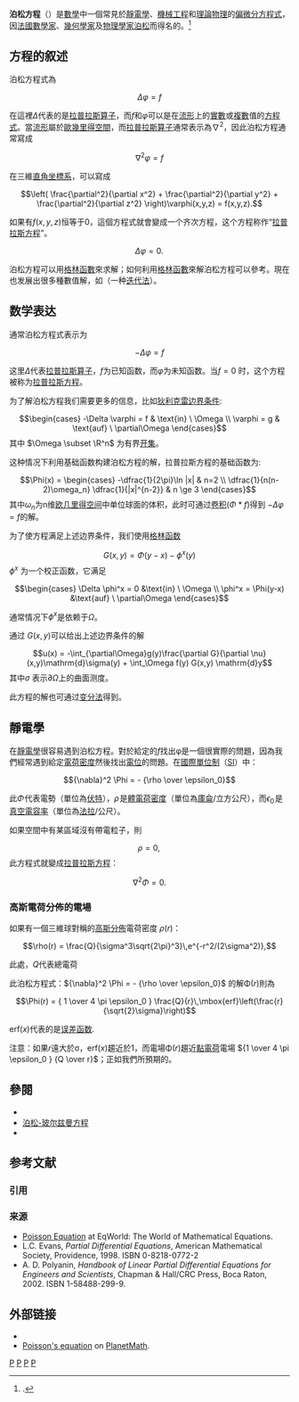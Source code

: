 {{noteTA
|G1=物理学
}}
{{refimprove|time=2014-08-12T00:07:31+00:00}}
'''泊松方程'''（{{lang-fr|'''Équation de Poisson'''}}）是[[數學|數學]]中一個常見於[[靜電學|靜電學]]、[[機械工程|機械工程]]和[[理論物理|理論物理]]的[[偏微分方程式|偏微分方程式]]，因[[法國|法國]][[數學家|數學家]]、[[几何学家列表|幾何學家]]及[[物理學家|物理學家]][[泊松|泊松]]而得名的。<ref>{{citation|title=Glossary of Geology|editor1-first=Julia A.|editor1-last=Jackson|editor2-first=James P.|editor2-last=Mehl|editor3-first=Klaus K. E.|editor3-last=Neuendorf|series=American Geological Institute|publisher=Springer|year=2005|isbn=9780922152766|page=503|url=http://books.google.com/books?id=SfnSesBc-RgC&pg=PA503|accessdate=2015-05-30|archive-date=2020-11-20|archive-url=https://web.archive.org/web/20201120150139/https://books.google.com/books?id=SfnSesBc-RgC&pg=PA503|dead-url=no}}.</ref>

==方程的叙述==
泊松方程式為

:<math>\Delta\varphi=f</math>

在這裡<math>\Delta</math>代表的是[[拉普拉斯算子|拉普拉斯算子]]，而<math>f</math>和<math>\varphi</math>可以是在[[流形|流形]]上的[[實數|實數]]或[[复数_(数学)|複數]]值的[[方程式|方程式]]。當[[流形|流形]]屬於[[歐幾里得空間|歐幾里得空間]]，而[[拉普拉斯算子|拉普拉斯算子]]通常表示為<math>{\nabla}^2</math>，因此泊松方程通常寫成

:<math>{\nabla}^2 \varphi = f</math>

在三維[[直角坐標系|直角坐標系]]，可以寫成

:<math>
\left( \frac{\partial^2}{\partial x^2} + \frac{\partial^2}{\partial y^2} + \frac{\partial^2}{\partial z^2} \right)\varphi(x,y,z) = f(x,y,z).
</math>

如果有<math>f(x,y,z)</math>恒等于0，這個方程式就會變成一个齐次方程，这个方程称作“[[拉普拉斯方程|拉普拉斯方程]]”。

:<math>\Delta \varphi = 0. \!</math>

泊松方程可以用[[格林函數|格林函數]]來求解；如何利用[[格林函數|格林函數]]來解泊松方程可以參考{{tsl|en|Screened Poisson equation|屏蔽泊松方程}}。現在也发展出很多種數值解，如{{le|松弛法|relaxation method}}（一种[[迭代法|迭代法]]）。

==数学表达==
通常泊松方程式表示为
:<math>-\Delta\varphi=f</math>

这里<math>\Delta</math>代表[[拉普拉斯算子|拉普拉斯算子]]，<math>f</math>为已知函数，而<math>\varphi</math>为未知函数。当<math>f=0</math>   时，这个方程被称为[[拉普拉斯方程|拉普拉斯方程]]。

为了解泊松方程我们需要更多的信息，比如[[狄利克雷边界条件|狄利克雷边界条件]]:
:<math>
\begin{cases}
-\Delta \varphi = f & \text{in} \ \Omega \\
\varphi = g & \text{auf} \ \partial\Omega
\end{cases}
</math>
其中 <math>\Omega \subset \R^n</math> 为有界[[开集|开集]]。

这种情况下利用基础函数构建泊松方程的解，拉普拉斯方程的基础函数为:
:<math>\Phi(x) = \begin{cases}
-\dfrac{1}{2\pi}\ln |x| & n=2 \\
\dfrac{1}{n(n-2)\omega_n} \dfrac{1}{|x|^{n-2}} & n \ge 3
\end{cases}</math>
其中<math>\omega_n</math>为n维[[欧几里得空间|欧几里得空间]]中单位球面的体积，此时可通过[[卷积|卷积]]<math>(\Phi * f)</math>得到 <math>-\Delta\varphi= f</math>的解。

为了使方程满足上述边界条件，我们使用[[格林函数|格林函数]]
:<math>G(x,y) = \Phi(y-x) - \phi^x(y)</math>
<math>\phi^x</math> 为一个校正函数，它满足
:<math>
\begin{cases}
\Delta \phi^x = 0 &\text{in} \ \Omega \\
\phi^x = \Phi(y-x) &\text{auf} \ \partial\Omega
\end{cases}
</math>

通常情况下<math>\phi^x</math>是依赖于<math>\Omega</math>。

通过 <math>G(x,y)</math>可以给出上述边界条件的解
:<math>u(x) = -\int_{\partial\Omega}g(y)\frac{\partial G}{\partial \nu}(x,y)\mathrm{d}\sigma(y) + \int_\Omega f(y) G(x,y) \mathrm{d}y</math>
其中<math>\sigma</math> 表示<math>\partial\Omega</math>上的曲面测度。

此方程的解也可通过[[变分法|变分法]]得到。

==靜電學==
在[[靜電學|靜電學]]很容易遇到泊松方程。對於給定的''f''找出φ是一個很實際的問題，因為我們經常遇到給定[[電荷密度|電荷密度]]然後找出[[電位|電位]]的問題。在[[國際單位制|國際單位制]]（[[SI|SI]]）中：

:<math>{\nabla}^2 \Phi = - {\rho \over \epsilon_0}</math>

此<math> \Phi \! </math>代表電勢（單位為[[伏特|伏特]]），<math> \rho \!</math>是[[體電荷密度|體電荷密度]]（單位為[[庫侖|庫侖]]/立方公尺），而<math> \epsilon_0 \!</math>是[[真空電容率|真空電容率]]（單位為[[法拉|法拉]]/公尺）。

如果空間中有某區域沒有帶電粒子，則

:<math>\rho = 0, \, </math>
此方程式就變成[[拉普拉斯方程|拉普拉斯方程]]：

:<math>{\nabla}^2 \Phi = 0.</math>

===高斯電荷分佈的電場===

如果有一個三維球對稱的[[高斯分佈|高斯分佈]]電荷密度
<math>\rho(r)</math>：

:<math>\rho(r) = \frac{Q}{\sigma^3\sqrt{2\pi}^3}\,e^{-r^2/(2\sigma^2)},</math>

此處，''Q''代表總電荷

此泊松方程式：<math>{\nabla}^2 \Phi = - {\rho \over \epsilon_0}</math>
的解Φ(''r'')則為
:<math>\Phi(r) = { 1 \over 4 \pi \epsilon_0 } \frac{Q}{r}\,\mbox{erf}\left(\frac{r}{\sqrt{2}\sigma}\right)
</math>

erf(''x'')代表的是[[误差函数|误差函数]].

注意：如果''r''遠大於σ，erf(''x'')趨近於1，而電場Φ(''r'')趨近[[點電荷|點電荷]]電場
<math>{1 \over 4 \pi \epsilon_0 } {Q \over r}</math>；正如我們所預期的。

==參閱==
* {{le|离散泊松方程|Discrete Poisson equation}}
* [[泊松-玻尔兹曼方程|泊松-玻尔兹曼方程]]
* {{le|泊松方程的唯一性定理|Uniqueness theorem for Poisson's equation}}

== 参考文献 ==
=== 引用 ===
{{Reflist}}

=== 来源 ===
{{ReflistH}}
* [http://eqworld.ipmnet.ru/en/solutions/lpde/lpde302.pdf Poisson Equation] {{Wayback|url=http://eqworld.ipmnet.ru/en/solutions/lpde/lpde302.pdf |date=20050525005452 }} at EqWorld: The World of Mathematical Equations.
* L.C. Evans, ''Partial Differential Equations'', American Mathematical Society, Providence, 1998. ISBN 0-8218-0772-2
* A. D. Polyanin, ''Handbook of Linear Partial Differential Equations for Engineers and Scientists'', Chapman & Hall/CRC Press, Boca Raton, 2002. ISBN 1-58488-299-9.
{{ReflistF}}

==外部链接==
*{{springer|title=Poisson equation|id=p/p073290}}
*[http://planetmath.org/encyclopedia/PoissonsEquation.html Poisson's equation] {{Wayback|url=http://planetmath.org/encyclopedia/PoissonsEquation.html |date=20120218060643 }} on [[PlanetMath|PlanetMath]].

[[Category:場論|P]]
[[Category:偏微分方程|P]]
[[Category:橢圓型偏微分方程|P]]
[[Category:靜電學|P]]